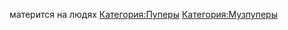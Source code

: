{{Инфобокс для пуперов
|title2=MaxDentist
|другие_ники=Пример
|image3=[[Файл:MaxDentist.jpg|left]]
|caption3=Пример
|сферы_творчества=RYTPMV, RYTP
|год_начала=Пример
|image4=Пример
|caption4=Пример
|имя_фамилия=Максим Лактионов
|дата_рождения=3 февраля 1999 г.
|место_проживания=Волгоград
|ссылки=[https://www.youtube.com/channel/UCJ19sV_kyup9K6TI2HumoDQ channel]
[https://www.youtube.com/channel/UCudSl6fbRN6ZWGFQj8aUadA alt]
}}матерится на людях
[[Категория:Пуперы]]
[[Категория:Музпуперы]]